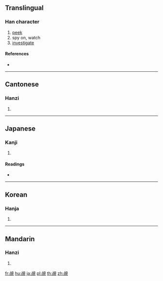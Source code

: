 {{character info/new}}
{{also|觇}}
==Translingual==

===Han character===
{{Han char|rn=147|rad=見|as=05|sn=12|four=26610|canj=YRBUU}}

# [[peek]]
# spy on, watch
# [[investigate]]

====References====
* {{Han ref|kx=1134.330|dkj=34840|dj=1601.030|hdz=63666.060|uh=8998|ud=35224|bh=DBD1|bd=56273}}

----

==Cantonese==

===Hanzi===
{{yue-hanzi|jyut=|y=jim1|sim=觇}}

# {{defn|lang=yue|sort=見05}}

----

==Japanese==

===Kanji===
{{ja-kanji|grade=|rs=見05}}

# {{defn|lang=ja|sort=見05}}

====Readings====
* {{ja-readings|on=[[てん]] (ten)|kun=[[うかがう]] (ukagau)|nanori=}}

----

==Korean==

===Hanja===
{{ko-hanja|hangeul=점|eumhun=|rv=jeom|mr=chŏm|y=cem}}

# {{defn|lang=ko|sort=見05}}

----

==Mandarin==

===Hanzi===
{{cmn-hanzi|sim=觇|pin=[[chān]] ([[chan1]]), [[dān]] ([[dan1]]), [[jī]] ([[ji1]]), [[zhān]] ([[zhan1]])|wg=ch'an<sup>1</sup>, tan<sup>1</sup>, chi<sup>1</sup>, chan<sup>1</sup>}}

# {{defn|lang=cmn|sort=見05}}

[[fr:覘]]
[[hu:覘]]
[[ja:覘]]
[[pl:覘]]
[[th:覘]]
[[zh:覘]]